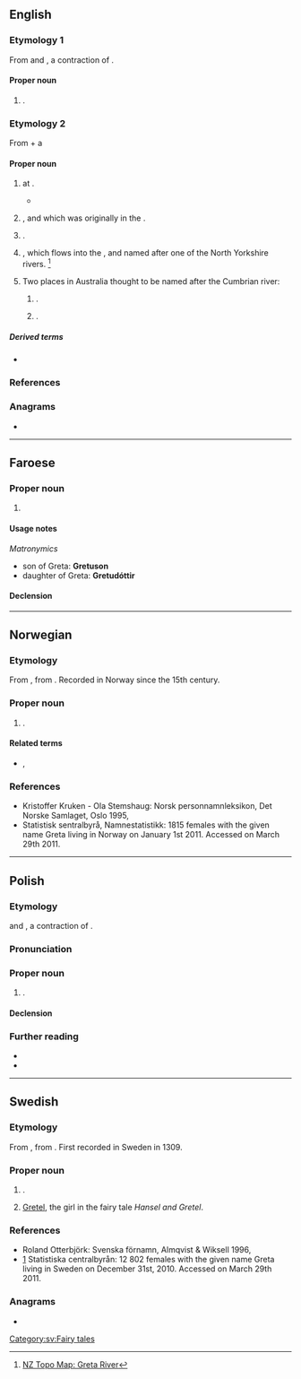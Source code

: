{{also|greta}}
==English==
{{wp}}

===Etymology 1===
From {{der|en|de|-}} and {{der|en|sv|Greta}}, a contraction of {{m|sv|Margareta}}.

====Proper noun====
{{en-proper noun}}

# {{given name|en|female|from=Ancient Greek}}.

===Etymology 2===
{{swp|River Greta}}
From {{der|en|non|grjót}} + a

====Proper noun====
{{en-prop}}

# {{place|en|river|co/Cumbria|cc/England|which joins the|river/Derwent}} at {{l|en|Keswick}}.
#* {{quote-journal|en|year=1961|month=October|author=Voyageur|title=The Cockermouth, Keswick & Penrith Railway|journal=Trains Illustrated|page=601|text=After we have crossed the Glenderamackin stream, which drains the northern slopes of Saddleback, and the latter has united with the St. John's Beck to form the '''Greta''', however, we see ahead the miniature canyon the '''Greta''' has hollowed out for itself, and into the depth of which the train now descends.}}
# {{place|en|river|co/County Durham|cc/England|which joins the|river/Tees}}, and which was originally in the {{l|en|North Riding of Yorkshire}}.
# {{place|en|river|co/North Yorkshire|and|co/Lancashire|cc/England|which joins the|river/Lune}}.
# {{place|en|minor river|in north|r/Canterbury|c/New Zealand}}, which flows into the {{w|Hurunui River}}, and named after one of the North Yorkshire rivers. <ref>[https://www.topomap.co.nz/NZTopoMap/nz37299/Greta-River/ NZ Topo Map: Greta River]</ref>
# Two places in Australia thought to be named after the Cumbrian river:
## {{place|en|small town|in the {{w|Hunter Region}} of|s/New South Wales}}.
## {{place|en|locality|in the {{w|Rural City of Wangaratta}},|s/Victoria}}.

=====Derived terms=====
* {{l|en|Greta Bridge}} {{q|bridge and hamlet}}

===References===
<references/>

===Anagrams===
* {{anagrams|en|a=aegrt|'Gater|Gater|ergat-|grate|great|great-|retag|targe|terga}}

----

==Faroese==

===Proper noun===
{{head|fo|proper noun}}

# {{given name|fo|female}}

====Usage notes====
''Matronymics''
* son of Greta: '''Gretuson'''
* daughter of Greta: '''Gretudóttir'''

====Declension====
{{fo-decl-proper-noun-s-indef|Greta|Gretu|Gretu|Gretu}}

----

==Norwegian==

===Etymology===
From {{der|no|de|Greta}}, from {{m|de|Margareta}}. Recorded in Norway since the 15th century.

===Proper noun===
{{no-proper noun}}

# {{given name|no|female}}.

====Related terms====
* {{l|no|Grete}}, {{l|no|Grethe}}

===References===
* Kristoffer Kruken - Ola Stemshaug: Norsk personnamnleksikon, Det Norske Samlaget, Oslo 1995, {{ISBN|82-521-4483-7}}
* [http://www.ssb.no/navn/ ] Statistisk sentralbyrå, Namnestatistikk: 1815 females with the given name Greta living in Norway on January 1st 2011. Accessed on March 29th 2011.

----

==Polish==
{{wp|lang=pl}}

===Etymology===
{{der+|pl|de|-}} and {{der|pl|sv|Greta}}, a contraction of {{m|sv|Margareta}}.

===Pronunciation===
{{pl-p|a=Pl-Greta.ogg}}

===Proper noun===
{{pl-proper noun|f}}

# {{given name|pl|female|eq=Greta}}.

====Declension====
{{pl-decl-noun-f}}

===Further reading===
* {{R:pl:WSJP}}
* {{R:pl:PWN}}

----

==Swedish==

===Etymology===
From {{der|sv|de|Greta}}, from {{m|de|Margareta}}. First recorded in Sweden in 1309.

===Proper noun===
{{sv-proper noun|c}}

# {{given name|sv|female}}.
# [[Gretel]], the girl in the fairy tale ''Hansel and Gretel''.

===References===
* Roland Otterbjörk: Svenska förnamn, Almqvist & Wiksell 1996, {{ISBN|91-21-10937-0}}
* [https://web.archive.org/web/20100328044612/http://www.scb.se/Pages/NameSearch____259432.aspx] Statistiska centralbyrån: 12 802 females with the given name Greta living in Sweden on December 31st, 2010. Accessed on March 29th 2011.

===Anagrams===
* {{anagrams|sv|a=aegrt|tager|tegar}}

[[Category:sv:Fairy tales]]
